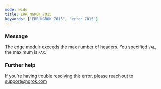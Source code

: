 ```yaml
---
mode: wide
title: ERR_NGROK_7015
keywords: ["ERR_NGROK_7015", "error 7015"]
---
```



### Message

The edge module exceeds the max number of headers. You specified `VAL`, the maximum is `MAX`.

<ErrorDetails />

### Further help

If you're having trouble resolving this error, please reach out to [support@ngrok.com](mailto:support@ngrok.com?subject=Help%20with%20ERR_NGROK_7015)
